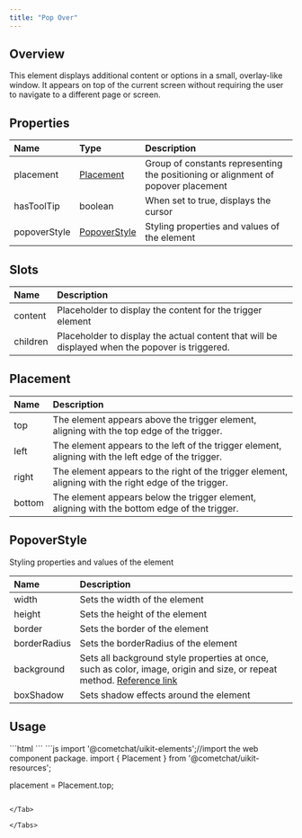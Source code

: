 ```yaml
---
title: "Pop Over"
---
```


## Overview

This element displays additional content or options in a small, overlay-like window. It appears on top of the current screen without requiring the user to navigate to a different page or screen.

## Properties

| Name         | Type                                                       | Description                                                                       |
| :------------ | :---------------------------------------------------------- | :--------------------------------------------------------------------------------- |
| placement    | [Placement](/ui-kit/angular/pop-over#placement)       | Group of constants representing the positioning or alignment of popover placement |
| hasToolTip   | boolean                                                    | When set to true, displays the cursor                                             |
| popoverStyle | [PopoverStyle](/ui-kit/angular/pop-over#popoverstyle) | Styling properties and values of the element                                      |

## Slots

| Name     | Description                                                                                     |
| :-------- | :----------------------------------------------------------------------------------------------- |
| content  | Placeholder to display the content for the trigger element                                      |
| children | Placeholder to display the actual content that will be displayed when the popover is triggered. |

## Placement

| Name   | Description                                                                                           |
| :------ | :----------------------------------------------------------------------------------------------------- |
| top    | The element appears above the trigger element, aligning with the top edge of the trigger.             |
| left   | The element appears to the left of the trigger element, aligning with the left edge of the trigger.   |
| right  | The element appears to the right of the trigger element, aligning with the right edge of the trigger. |
| bottom | The element appears below the trigger element, aligning with the bottom edge of the trigger.          |

## PopoverStyle

Styling properties and values of the element

| Name         | Description                                                                                                                                                                          |
| :------------ | :------------------------------------------------------------------------------------------------------------------------------------------------------------------------------------ |
| width        | Sets the width of the element                                                                                                                                                        |
| height       | Sets the height of the element                                                                                                                                                       |
| border       | Sets the border of the element                                                                                                                                                       |
| borderRadius | Sets the borderRadius of the element                                                                                                                                                 |
| background   | Sets all background style properties at once, such as color, image, origin and size, or repeat method. [Reference link](https://developer.mozilla.org/en-US/docs/Web/CSS/background) |
| boxShadow    | Sets shadow effects around the element                                                                                                                                               |

## Usage

<Tabs>
<Tab title="HTML">
```html
<cometchat-popover
[placement]="placement" 
[hasToolTip]="true"
></cometchat-popover>
```

</Tab>

<Tab title="JavaScript">
```js
import '@cometchat/uikit-elements';//import the web component package.
import { Placement } from '@cometchat/uikit-resources';

placement = Placement.top;
```

</Tab>

</Tabs>
